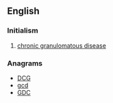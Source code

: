 ==English==

===Initialism===
{{rfc-header|Initialism}}
{{head|en|initialism}}

# [[chronic granulomatous disease]]

===Anagrams===
* [[DCG#English|DCG]]
* [[gcd#English|gcd]]
* [[GDC#English|GDC]]